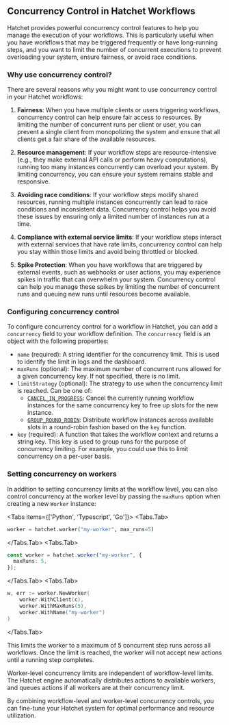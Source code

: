 
## Concurrency Control in Hatchet Workflows

Hatchet provides powerful concurrency control features to help you manage the execution of your workflows. This is particularly useful when you have workflows that may be triggered frequently or have long-running steps, and you want to limit the number of concurrent executions to prevent overloading your system, ensure fairness, or avoid race conditions.

### Why use concurrency control?

There are several reasons why you might want to use concurrency control in your Hatchet workflows:

1. **Fairness**: When you have multiple clients or users triggering workflows, concurrency control can help ensure fair access to resources. By limiting the number of concurrent runs per client or user, you can prevent a single client from monopolizing the system and ensure that all clients get a fair share of the available resources.

2. **Resource management**: If your workflow steps are resource-intensive (e.g., they make external API calls or perform heavy computations), running too many instances concurrently can overload your system. By limiting concurrency, you can ensure your system remains stable and responsive.

3. **Avoiding race conditions**: If your workflow steps modify shared resources, running multiple instances concurrently can lead to race conditions and inconsistent data. Concurrency control helps you avoid these issues by ensuring only a limited number of instances run at a time.

4. **Compliance with external service limits**: If your workflow steps interact with external services that have rate limits, concurrency control can help you stay within those limits and avoid being throttled or blocked.

5. **Spike Protection**: When you have workflows that are triggered by external events, such as webhooks or user actions, you may experience spikes in traffic that can overwhelm your system. Concurrency control can help you manage these spikes by limiting the number of concurrent runs and queuing new runs until resources become available.

### Configuring concurrency control

To configure concurrency control for a workflow in Hatchet, you can add a `concurrency` field to your workflow definition. The `concurrency` field is an object with the following properties:

- `name` (required): A string identifier for the concurrency limit. This is used to identify the limit in logs and the dashboard.
- `maxRuns` (optional): The maximum number of concurrent runs allowed for a given concurrency key. If not specified, there is no limit.
- `limitStrategy` (optional): The strategy to use when the concurrency limit is reached. Can be one of:
  - [`CANCEL_IN_PROGRESS`](./cancel-in-progress): Cancel the currently running workflow instances for the same concurrency key to free up slots for the new instance.
  - [`GROUP_ROUND_ROBIN`](./round-robin): Distribute workflow instances across available slots in a round-robin fashion based on the `key` function.
- `key` (required): A function that takes the workflow context and returns a string key. This key is used to group runs for the purpose of concurrency limiting. For example, you could use this to limit concurrency on a per-user basis.

### Setting concurrency on workers

In addition to setting concurrency limits at the workflow level, you can also control concurrency at the worker level by passing the `maxRuns` option when creating a new `Worker` instance:

<Tabs items={['Python', 'Typescript', 'Go']}>
  <Tabs.Tab>
```python
worker = hatchet.worker("my-worker", max_runs=5)
```
  </Tabs.Tab>
  <Tabs.Tab>
```typescript
const worker = hatchet.worker("my-worker", {
  maxRuns: 5,
});
```
  </Tabs.Tab>
  <Tabs.Tab>
```go
w, err := worker.NewWorker(
    worker.WithClient(c),
    worker.WithMaxRuns(5),
    worker.WithName("my-worker")
)
```
  </Tabs.Tab>
</Tabs>

This limits the worker to a maximum of 5 concurrent step runs across all workflows. Once the limit is reached, the worker will not accept new actions until a running step completes.

Worker-level concurrency limits are independent of workflow-level limits. The Hatchet engine automatically distributes actions to available workers, and queues actions if all workers are at their concurrency limit.

By combining workflow-level and worker-level concurrency controls, you can fine-tune your Hatchet system for optimal performance and resource utilization.
